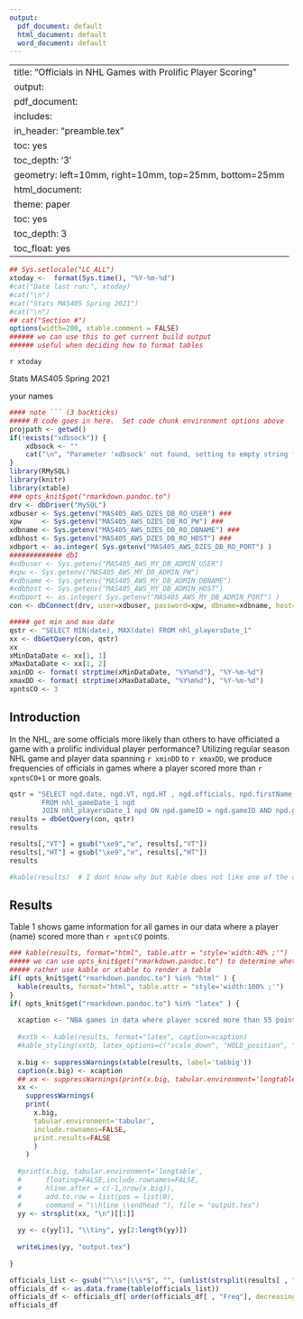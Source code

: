 ```yaml
---
output:
  pdf_document: default
  html_document: default
  word_document: default
---
```






---
title: "Officials in NHL Games with Prolific Player Scoring"
output:
  pdf_document:
    includes:
      in_header: "preamble.tex"
    toc: yes
    toc_depth: '3'
    geometry: left=10mm, right=10mm, top=25mm, bottom=25mm
  html_document:
    theme: paper
    toc: yes
    toc_depth: 3
    toc_float: yes
---



<style type="text/css">.main-container {  max-width: 2800px;  margin-left: auto;  margin-right: auto;}</style>





```r
## Sys.setlocale("LC_ALL")
xtoday <-  format(Sys.time(), "%Y-%m-%d")
#cat("Date last run:", xtoday)
#cat("\n")
#cat("Stats MAS405 Spring 2021")
#cat("\n")
## cat("Section #")
options(width=200, xtable.comment = FALSE)
###### we can use this to get current build output
###### useful when deciding how to format tables
```

`r xtoday`

Stats MAS405 Spring 2021

your names







```r
#### note ``` (3 backticks)
##### R code goes in here.  Set code chunk environment options above
projpath <- getwd()
if(!exists("xdbsock")) {
    xdbsock <- ""
    cat("\n", "Parameter 'xdbsock' not found, setting to empty string for general usage", "\n")
}
library(RMySQL)
library(knitr)
library(xtable)
### opts_knit$get("rmarkdown.pandoc.to")
drv <- dbDriver("MySQL")
xdbuser <- Sys.getenv("MAS405_AWS_DZES_DB_RO_USER") ### 
xpw     <- Sys.getenv("MAS405_AWS_DZES_DB_RO_PW") ### 
xdbname <- Sys.getenv("MAS405_AWS_DZES_DB_RO_DBNAME") ### 
xdbhost <- Sys.getenv("MAS405_AWS_DZES_DB_RO_HOST") ###
xdbport <- as.integer( Sys.getenv("MAS405_AWS_DZES_DB_RO_PORT") )
############# db1
#xdbuser <- Sys.getenv("MAS405_AWS_MY_DB_ADMIN_USER")
#xpw <- Sys.getenv("MAS405_AWS_MY_DB_ADMIN_PW")
#xdbname <- Sys.getenv("MAS405_AWS_MY_DB_ADMIN_DBNAME")
#xdbhost <- Sys.getenv("MAS405_AWS_MY_DB_ADMIN_HOST")
#xdbport <- as.integer( Sys.getenv("MAS405_AWS_MY_DB_ADMIN_PORT") )
con <- dbConnect(drv, user=xdbuser, password=xpw, dbname=xdbname, host=xdbhost, port=xdbport, unix.sock=xdbsock)
```


```r
##### get min and max date
qstr <- "SELECT MIN(date), MAX(date) FROM nhl_playersDate_1"
xx <- dbGetQuery(con, qstr)
xx
xMinDataDate <- xx[1, 1]
xMaxDataDate <- xx[1, 2]
xminDD <- format( strptime(xMinDataDate, "%Y%m%d"), "%Y-%m-%d")
xmaxDD <- format( strptime(xMaxDataDate, "%Y%m%d"), "%Y-%m-%d")
xpntsCO <- 3
```


## Introduction

<!--
%In the NBA, are some officials more likely than others to have officiated a game in which a player had proliffic scoring?
-->
In the NHL, are some officials more likely than others to have officiated a game with a prolific individual player performance?
Utilizing regular season NHL game and player data spanning `r xminDD` to `r xmaxDD`, we produce frequencies of officials in games where a player scored more than `r xpntsCO+1` or more goals.


```r
qstr = "SELECT ngd.date, ngd.VT, ngd.HT , ngd.officials, npd.firstName , npd.lastName , npd.goals 
        FROM nhl_gameDate_1 ngd 
        JOIN nhl_playersDate_1 npd ON npd.gameID = ngd.gameID AND npd.goals > 3"
results = dbGetQuery(con, qstr)
results

results[,"VT"] = gsub("\xe9","e", results[,"VT"])
results[,"HT"] = gsub("\xe9","e", results[,"HT"])
results

#kable(results)  # I dont know why but Kable does not like one of the characters in the results
```


## Results

Table 1 shows game information for all games in our data where a player (name) scored more than `r xpntsCO` points.


```r
### kable(results, format="html", table.attr = "style='width:40% ;'")
##### we can use opts_knit$get("rmarkdown.pandoc.to") to determine whether we'd 
##### rather use kable or xtable to render a table 
if( opts_knit$get("rmarkdown.pandoc.to") %in% "html" ) {
  kable(results, format="html", table.attr = "style='width:100% ;'")
}
if( opts_knit$get("rmarkdown.pandoc.to") %in% "latex" ) {
  
  xcaption <- "NBA games in data where player scored more than 55 points."
  
  #xxtb <- kable(results, format="latex", caption=xcaption)
  #kable_styling(xxtb, latex_options=c("scale_down", "HOLD_position", "striped") )
  
  x.big <- suppressWarnings(xtable(results, label='tabbig'))
  caption(x.big) <- xcaption
  ## xx <- suppressWarnings(print(x.big, tabular.environment='longtable', include.rownames=FALSE, print.results=FALSE))
  xx <- 
    suppressWarnings(
    print(
      x.big, 
      tabular.environment='tabular', 
      include.rownames=FALSE, 
      print.results=FALSE
      )
    )
  
  #print(x.big, tabular.environment='longtable',
  #      floating=FALSE,include.rownames=FALSE, 
  #      hline.after = c(-1,nrow(x.big)),
  #      add.to.row = list(pos = list(0),
  #      command = "\\hline \\endhead "), file = "output.tex")
  yy <- strsplit(xx, "\n")[[1]]
  
  yy <- c(yy[1], "\\tiny", yy[2:length(yy)])
  
  writeLines(yy, "output.tex")
  
}
```
\input{output.tex}


\newpage

```r
officials_list <- gsub("^\\s*|\\s*$", "", (unlist(strsplit(results[ , "officials"], ";"))))
officials_df <- as.data.frame(table(officials_list))
officials_df <- officials_df[ order(officials_df[ , "Freq"], decreasing=TRUE), ]
officials_df
```



```r



```



